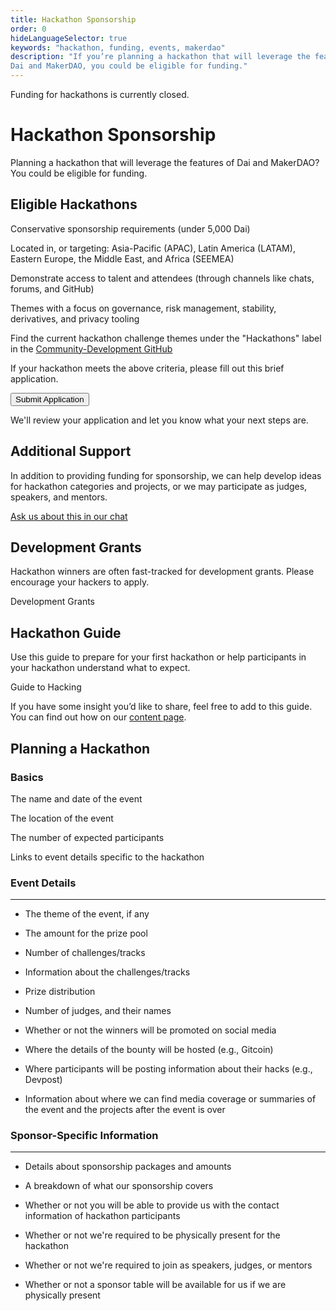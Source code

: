 ```yaml
---
title: Hackathon Sponsorship
order: 0
hideLanguageSelector: true
keywords: "hackathon, funding, events, makerdao"
description: "If you’re planning a hackathon that will leverage the features of 
Dai and MakerDAO, you could be eligible for funding."
---
```


<StatusBanner warning>

Funding for hackathons is currently closed.

</StatusBanner>

# Hackathon Sponsorship

Planning a hackathon that will leverage the features of
Dai and MakerDAO? You could be eligible for funding.

## Eligible Hackathons

<Checklist>

Conservative sponsorship requirements \(under 5,000 Dai\)

Located in, or targeting: Asia-Pacific \(APAC\), Latin America \(LATAM\), Eastern Europe, the Middle East, and Africa \(SEEMEA\)

Demonstrate access to talent and attendees \(through channels like chats, forums, and GitHub\)

Themes with a focus on governance, risk management, stability, derivatives, and privacy tooling

Find the current hackathon challenge themes under the "Hackathons" label in the [Community-Development GitHub](https://github.com/makerdao/community/issues?q=is%3Aissue+is%3Aopen+label%3Ahackathons)

</Checklist>

If your hackathon meets the above criteria, please fill out this brief application.

<Aligner center>

<Button to="https://airtable.com/shrmEMdxtYDUKtEkU"> Submit Application</Button>

</Aligner>

We'll review your application and let you know what your next steps are.

## Additional Support

In addition to providing funding for sponsorship, we can help develop ideas for hackathon categories and projects, or we may participate as judges, speakers, and mentors.

[Ask us about this in our chat](https://chat.makerdao.com/channel/community-development)


<Tout image alt>

<Box>

## Development Grants

Hackathon winners are often fast-tracked for development grants.
Please encourage your hackers to apply.

<Link to="/funding/development-grants">Development Grants</Link>

</Box>

<Box>

## Hackathon Guide

Use this guide to prepare for your first hackathon or help participants in your hackathon understand what to expect.

<Link to="/contribute/hackathons/guide-to-hacking/">Guide to Hacking</Link>

</Box>

</Tout>

<Callout icon="question">

If you have some insight you’d like to share, feel free to add to this guide.
You can find out how on our [content page](/contribute/content/).

</Callout>

## Planning a Hackathon

### Basics

<Checklist>

The name and date of the event

The location of the event

The number of expected participants

Links to event details specific to the hackathon

</Checklist>

### Event Details

---

- The theme of the event, if any
  
- The amount for the prize pool
  
- Number of challenges/tracks
  
- Information about the challenges/tracks
  
- Prize distribution

- Number of judges, and their names

- Whether or not the winners will be promoted on social media

- Where the details of the bounty will be hosted \(e.g., Gitcoin\)

- Where participants will be posting information about their hacks \(e.g., Devpost\)

- Information about where we can find media coverage or summaries of the event and the projects after the event is over


### Sponsor-Specific Information

---

- Details about sponsorship packages and amounts

- A breakdown of what our sponsorship covers

- Whether or not you will be able to provide us with the contact information of hackathon participants

- Whether or not we're required to be physically present for the hackathon

- Whether or not we're required to join as speakers, judges, or mentors

- Whether or not a sponsor table will be available for us if we are physically present
